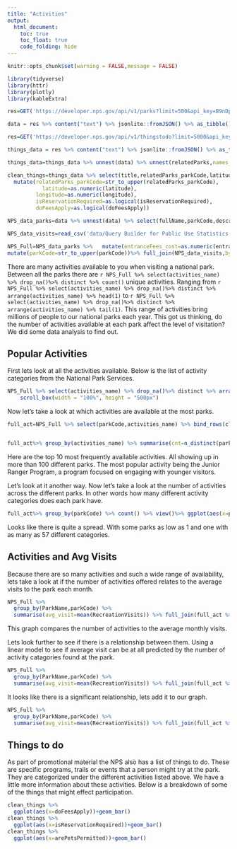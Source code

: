 ```yaml
---
title: "Activities"
output: 
  html_document:
    toc: true
    toc_float: true
    code_folding: hide
---
```



```r
knitr::opts_chunk$set(warning = FALSE,message = FALSE)
```


```r
library(tidyverse)
library(httr)
library(plotly)
library(kableExtra)
```


```r
res=GET('https://developer.nps.gov/api/v1/parks?limit=500&api_key=B9nDpbkbrb3kSOjz6kXSxMJ3d6MSpUvt1QqYdeyn')

data = res %>% content("text") %>% jsonlite::fromJSON() %>% as_tibble()
```

```r
res=GET('https://developer.nps.gov/api/v1/thingstodo?limit=5000&api_key=B9nDpbkbrb3kSOjz6kXSxMJ3d6MSpUvt1QqYdeyn')

things_data = res %>% content("text") %>% jsonlite::fromJSON() %>% as_tibble()

things_data=things_data %>% unnest(data) %>% unnest(relatedParks,names_sep = "_") %>% unnest(activities,names_sep = "_")

clean_things=things_data %>% select(title,relatedParks_parkCode,latitude,longitude,isReservationRequired,arePetsPermittedWithRestrictions,activities_id,activities_name,doFeesApply,arePetsPermitted,season,timeOfDay) %>%
  mutate(relatedParks_parkCode=str_to_upper(relatedParks_parkCode),
           latitude=as.numeric(latitude),
         longitude=as.numeric(longitude),
         isReservationRequired=as.logical(isReservationRequired),
         doFeesApply=as.logical(doFeesApply))
```

```r
NPS_data_parks=data %>% unnest(data) %>% select(fullName,parkCode,description,latitude,longitude,activities,states,entranceFees,operatingHours,designation) %>% unnest(activities,names_sep = '_') %>% unnest(entranceFees,names_sep = '_') %>% unnest(operatingHours,names_sep = '_') 

NPS_data_visits=read_csv('data/Query Builder for Public Use Statistics (1979 - Last Calendar Year).csv')

NPS_Full=NPS_data_parks %>%   mutate(entranceFees_cost=as.numeric(entranceFees_cost)) %>% 
mutate(parkCode=str_to_upper(parkCode))%>% full_join(NPS_data_visits,by=join_by('parkCode'=='UnitCode'))
```

There are many activities available to you when visiting a national park. Between all the parks there are `r NPS_Full %>% select(activities_name) %>% drop_na()%>% distinct %>% count()` unique activities. Ranging from `r NPS_Full %>% select(activities_name) %>% drop_na()%>% distinct %>% arrange(activities_name) %>% head(1)` to `r NPS_Full %>% select(activities_name) %>% drop_na()%>% distinct %>% arrange(activities_name) %>% tail(1)`. This range of activities bring millions of people to our national parks each year. This got us thinking, do the number of activities available at each park affect the level of visitation? We did some data analysis to find out. 

## Popular Activities

First lets look at all the activities available. Below is the list of activity categories from the National Park Services. 

```r
NPS_Full %>% select(activities_name) %>% drop_na()%>% distinct %>% arrange(activities_name) %>% knitr::kable() %>% kable_styling() %>%
    scroll_box(width = "100%", height = "500px")
```



Now let's take a look at which activities are available at the most parks.
```r
full_act=NPS_Full %>% select(parkCode,activities_name) %>% bind_rows(clean_things %>% select(relatedParks_parkCode,activities_name) %>% mutate(parkCode=relatedParks_parkCode)) %>% select(parkCode,activities_name) %>% distinct() %>% drop_na()


full_act%>% group_by(activities_name) %>% summarise(cnt=n_distinct(parkCode)) %>% mutate(activities_name=fct_reorder(activities_name,desc(cnt))) %>% top_n(10) %>%  ggplot(aes(x=activities_name,y=cnt))+geom_col()+theme(axis.text.x = element_text(angle = 90, vjust = 0.5, hjust=1))
```

Here are the top 10 most frequently available activities. All showing up in more than 100 different parks. The most popular activity being the Junior Ranger Program, a program focused on engaging with younger visitors. 

Let's look at it another way. Now let's take a look at the number of activities across the different parks. In other words how many different activity categories does each park have. 

```r

full_act%>% group_by(parkCode) %>% count() %>% view()%>% ggplot(aes(x=parkCode,y=n))+geom_point()+theme(axis.text.x = element_text(angle = 90, vjust = 0.5, hjust=1))
```


Looks like there is quite a spread. With some parks as low as 1 and one with as many as 57 different categories. 

## Activities and Avg Visits

Because there are so many activities and such a wide range of availability, lets take a look at if the number of activities offered relates to the average visits to the park each month. 


```r
NPS_Full %>%
  group_by(ParkName,parkCode) %>% 
  summarise(avg_visit=mean(RecreationVisits)) %>% full_join(full_act %>% group_by(parkCode) %>% count(),by='parkCode') %>% ggplot(aes(x=n,y=avg_visit))+geom_point()
```

This graph compares the number of activities to the average monthly visits.


Lets look further to see if there is a relationship between them. Using a linear model to see if average visit can be at all predicted by the number of activity catagories found at the park. 

```r

NPS_Full %>%
  group_by(ParkName,parkCode) %>% 
  summarise(avg_visit=mean(RecreationVisits)) %>% full_join(full_act %>% group_by(parkCode) %>% count(),by='parkCode')%>%   lm(avg_visit~ n,data=.) %>% broom::tidy()
```


It looks like there is a significant relationship, lets add it to our graph.

```r
NPS_Full %>%
  group_by(ParkName,parkCode) %>% 
  summarise(avg_visit=mean(RecreationVisits)) %>% full_join(full_act %>% group_by(parkCode) %>% count(),by='parkCode') %>% ggplot(aes(x=n,y=avg_visit))+geom_point()+stat_smooth(method = 'lm')
```

## Things to do 

As part of promotional material the NPS also has a list of things to do. These are specific programs, trails or events that a person might try at the park. They are categorized under the different activities listed above. We have a little more information about these activities. Below is a breakdown of some of the things that might effect participation.

```r

clean_things %>% 
  ggplot(aes(x=doFeesApply))+geom_bar()
clean_things %>% 
  ggplot(aes(x=isReservationRequired))+geom_bar()
clean_things %>% 
  ggplot(aes(x=arePetsPermitted))+geom_bar()

```

